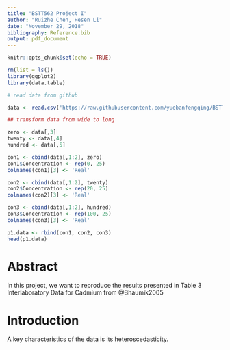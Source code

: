 ```yaml
---
title: "BSTT562 Project I"
author: "Ruizhe Chen, Hesen Li"
date: "November 29, 2018"
bibliography: Reference.bib
output: pdf_document
---
```


```r
knitr::opts_chunk$set(echo = TRUE)
```

```r
rm(list = ls())
library(ggplot2)
library(data.table)

# read data from github

data <- read.csv('https://raw.githubusercontent.com/yuebanfengqing/BSTT-562/master/data.csv', sep = ',', header = T)

## transform data from wide to long 

zero <- data[,3]
twenty <- data[,4]
hundred <- data[,5]

con1 <- cbind(data[,1:2], zero)
con1$Concentration <- rep(0, 25)
colnames(con1)[3] <- 'Real'

con2 <- cbind(data[,1:2], twenty)
con2$Concentration <- rep(20, 25)
colnames(con2)[3] <- 'Real'

con3 <- cbind(data[,1:2], hundred)
con3$Concentration <- rep(100, 25)
colnames(con3)[3] <- 'Real'

p1.data <- rbind(con1, con2, con3)
head(p1.data)
```

# Abstract

In this project, we want to reproduce the results presented in Table 3 Interlaboratory Data for Cadmium from @Bhaumik2005

# Introduction

A key characteristics of the data is its heteroscedasticity.



